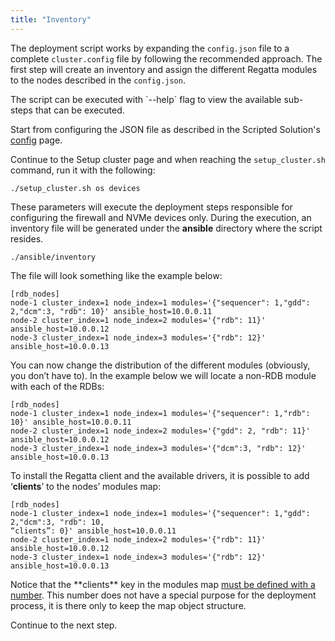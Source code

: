 ```yaml
---
title: "Inventory"
---
```


The deployment script works by expanding the `config.json` file to a complete `cluster.config` file by following the recommended approach. The first step will create an inventory and assign the different Regatta modules to the nodes described in the `config.json`.

<Note>
  The script can be executed with `--help` flag to view the available sub-steps that can be executed.
</Note>

Start from configuring the JSON file as described in the Scripted Solution's [config](https://docs.regatta.dev/self-hosted-deployment/scripted-solution/configjson) page.

Continue to the Setup cluster page and when reaching the `setup_cluster.sh` command, run it with the following:

```
./setup_cluster.sh os devices
```

These parameters will execute the deployment steps responsible for configuring the firewall and NVMe devices only. During the execution, an inventory file will be generated under the **ansible** directory where the script resides.

```
./ansible/inventory
```

The file will look something like the example below:

```
[rdb_nodes]
node-1 cluster_index=1 node_index=1 modules='{"sequencer": 1,"gdd": 2,"dcm":3, "rdb": 10}' ansible_host=10.0.0.11
node-2 cluster_index=1 node_index=2 modules='{"rdb": 11}' ansible_host=10.0.0.12
node-3 cluster_index=1 node_index=3 modules='{"rdb": 12}' ansible_host=10.0.0.13
```

You can now change the distribution of the different modules (obviously, you don’t have to). In
the example below we will locate a non-RDB module with each of the RDBs:

```
[rdb_nodes]
node-1 cluster_index=1 node_index=1 modules='{"sequencer": 1,"rdb": 10}' ansible_host=10.0.0.11 
node-2 cluster_index=1 node_index=2 modules='{"gdd": 2, "rdb": 11}' ansible_host=10.0.0.12 
node-3 cluster_index=1 node_index=3 modules='{"dcm":3, "rdb": 12}' ansible_host=10.0.0.13 
```

To install the Regatta client and the available drivers, it is possible to add ‘**clients**’ to the nodes’
modules map:

```
[rdb_nodes]
node-1 cluster_index=1 node_index=1 modules='{"sequencer": 1,"gdd": 2,"dcm":3, "rdb": 10, 
“clients”: 0}' ansible_host=10.0.0.11 
node-2 cluster_index=1 node_index=2 modules='{"rdb": 11}'  ansible_host=10.0.0.12
node-3 cluster_index=1 node_index=3 modules='{"rdb": 12}'  ansible_host=10.0.0.13
```

<Warning>
  Notice that the **clients** key in the modules map <u>must be defined with a number</u>. This number does not have a special purpose for the deployment process, it is there only to keep the map object structure.
</Warning>

Continue to the next step.